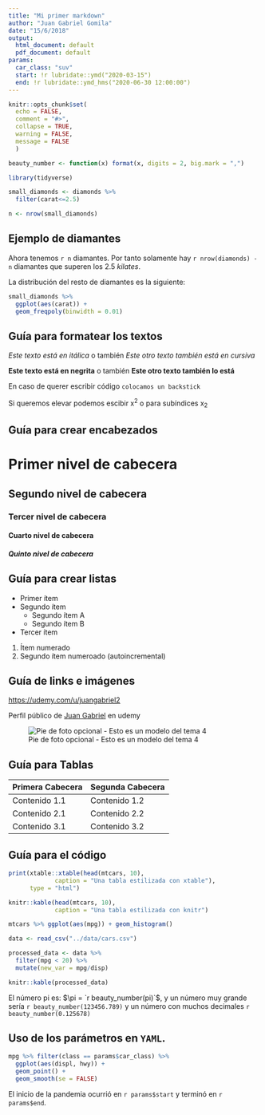 ```yaml
---
title: "Mi primer markdown"
author: "Juan Gabriel Gomila"
date: "15/6/2018"
output:
  html_document: default
  pdf_document: default
params:
  car_class: "suv"
  start: !r lubridate::ymd("2020-03-15")
  end: !r lubridate::ymd_hms("2020-06-30 12:00:00")
---
```


```r
knitr::opts_chunk$set(
  echo = FALSE,
  comment = "#>",
  collapse = TRUE,
  warning = FALSE,
  message = FALSE
  )

beauty_number <- function(x) format(x, digits = 2, big.mark = ",")

library(tidyverse)

small_diamonds <- diamonds %>%
  filter(carat<=2.5)

n <- nrow(small_diamonds)
```

## Ejemplo de diamantes

Ahora tenemos `r n` diamantes. Por tanto solamente hay `r nrow(diamonds) - n` diamantes que superen los 2.5 *kilates*. 

La distribución del resto de diamantes es la siguiente:

```r
small_diamonds %>%
  ggplot(aes(carat)) +
  geom_freqpoly(binwidth = 0.01)
```

Guía para formatear los textos
----------------------------------------------------

*Este texto está en itálica* o también _Este otro texto también está en cursiva_

**Este texto está en negrita** o también __Este otro texto también lo está__

En caso de querer escribir código `colocamos un backstick`

Si queremos elevar podemos escibir x^2^ o para subíndices  x~2~
 

Guía para crear encabezados 
-----------------------------------------------------

# Primer nivel de cabecera

## Segundo nivel de cabecera

### Tercer nivel de cabecera

#### Cuarto nivel de cabecera

##### Quinto nivel de cabecera
 
Guía para crear listas
----------------------------------------------------
* Primer ítem
* Segundo ítem
    * Segundo ítem A
    * Segundo ítem B
* Tercer ítem

1. Ítem numerado
1. Segundo ítem numeroado (autoincremental)

Guía de links e imágenes
------------------------------

<https://udemy.com/u/juangabriel2>

Perfil público de [Juan Gabriel](https://udemy.com/u/juangabriel2)  en udemy

![Pie de foto opcional - Esto es un modelo del tema 4](../data/model.png)

Guía para Tablas
----------------------------------

Primera Cabecera | Segunda Cabecera
---------------- | ----------------
Contenido 1.1    | Contenido 1.2
Contenido 2.1    | Contenido 2.2
Contenido 3.1    | Contenido 3.2


Guía para el código
---------------------------------------

```r
print(xtable::xtable(head(mtcars, 10), 
             caption = "Una tabla estilizada con xtable"),
      type = "html")

knitr::kable(head(mtcars, 10), 
             caption = "Una tabla estilizada con knitr")

mtcars %>% ggplot(aes(mpg)) + geom_histogram()
```

```r
data <- read_csv("../data/cars.csv")
```

```r

processed_data <- data %>%
  filter(mpg < 20) %>%
  mutate(new_var = mpg/disp)

knitr::kable(processed_data)

```

El número pi es: $\pi =  `r beauty_number(pi)`$, y un número muy grande sería `r beauty_number(123456.789)` y un número con muchos decimales `r beauty_number(0.125678)`


## Uso de los parámetros en `YAML`.

```r
mpg %>% filter(class == params$car_class) %>%
  ggplot(aes(displ, hwy)) + 
  geom_point() +
  geom_smooth(se = FALSE)
```

El inicio de la pandemia ocurrió en `r params$start` y terminó en `r params$end`.
